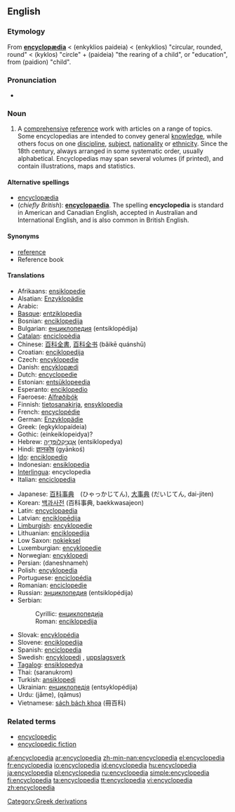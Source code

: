 {{wikipedia}}
==English==

===Etymology===
From {{L.}} '''[[encyclopædia]]''' < {{AGr.}} '''{{polytonic|[[ἐγκύκλιος παιδεία]]}}''' (enkyklios paideia) < '''{{polytonic|[[ἐγκύκλιος]]}}''' (enkyklios) "circular, rounded, round" < '''{{polytonic|[[κύκλος]]}}''' (kyklos) "circle" + '''{{polytonic|[[παιδεία]]}}''' (paideia) "the rearing of a child", or "education", from '''{{polytonic|[[παιδίον]]}}''' (paidion) "child".

===Pronunciation===
{{ipacregion|Canada}} {{ipac|ənˌsaɪkləˈpidiə|en-ca-synth-encyclopedia.ogg|CA synth}}
*{{audio|en-us-encyclopedia.ogg|Audio (US)}}

===Noun===
{{en-noun}}

# A [[comprehensive]] [[reference]] work with articles on a range of topics. Some encyclopedias are intended to convey general [[knowledge]], while others focus on one [[discipline]], [[subject]], [[nationality]] or [[ethnicity]]. Since the 18th century, always arranged in some systematic order, usually alphabetical. Encyclopedias may span several volumes (if printed), and contain illustrations, maps and statistics.

====Alternative spellings====
*[[encyclopædia]]
*(''chiefly British''): '''[[encyclopaedia]]'''. The spelling '''encyclopedia''' is standard in American and Canadian English, accepted in Australian and International English, and is also common in British English.

====Synonyms====
* [[reference]]
* Reference book

====Translations====
{{trans-top|comprehensive reference with articles on a range of topic}}
*Afrikaans: [[ensiklopedie]]
*Alsatian: [[Enzyklopädie]]
*Arabic: {{ARchar|[[موسوعة]]}} {{unicode|(mausú:ʕa)}} {{f}}
*[[Basque]]: [[entziklopedia]]
*Bosnian: [[enciklopedija#Bosnian|enciklopedija]] {{f}}
*Bulgarian: [[енциклопедия]] (entsiklopédija) {{f}}
*[[Catalan]]: [[enciclopèdia]]
*Chinese: [[百科全書]], [[百科全书]] (bǎikē quánshū)
*Croatian: [[enciklopedija#Croatian|enciklopedija]] {{f}}
*Czech: [[encyklopedie]] {{f}}
*Danish: [[encyklopædi]]
*Dutch: [[encyclopedie]] {{m}}
*Estonian: [[entsüklopeedia]]
*Esperanto: [[enciklopedio]]
*Faeroese: [[Alfrøðibók]]
*Finnish: [[tietosanakirja]], [[ensyklopedia]]
*French: [[encyclopédie]] {{f}}
*German: [[Enzyklopädie]] {{f}}
*Greek: {{t+|el|εγκυκλοπαίδεια|f}} (egkyklopaídeia)
*Gothic: (einkeiklopeidya)?
*Hebrew: [[אנציקלופדיה|אֶנְצִיקְלוֹפֶּדְיָה]] (entsiklopedya) {{f}}
*Hindi: [[ज्ञानकोष]] (gyānkoś)
*[[Ido]]: [[enciklopedio]]
*Indonesian: [[ensiklopedia]]
*[[Interlingua]]: encyclopedia
*Italian: [[enciclopedia]] {{f}}
{{trans-mid}}
*Japanese: [[百科事典]]　(ひゃっかじてん), [[大事典]] (だいじてん, dai-jiten)
*Korean: [[백과사전]] (百科事典, baekkwasajeon)
*Latin: [[encyclopaedia]]
*Latvian: [[enciklopēdija]] {{f}}
*[[Limburgish]]: [[encyklopedie]]
*Lithuanian: [[enciklopedija]] {{f}}
*Low Saxon: [[nokieksel]]
*Luxemburgian: [[encyklopedie]]
*Norwegian: [[encyklopedi]]
*Persian: {{FAchar|[[دانشنامه]]}} (daneshnameh)
*Polish: [[encyklopedia]] {{f}}
*Portuguese: [[enciclopédia]] {{f}}
*Romanian: [[enciclopedie]] {{f}}
*Russian: [[энциклопедия]] (entsiklopédija) {{f}}
*Serbian:
*:Cyrillic: [[енциклопедија#Serbian|енциклопедија]] {{f}}
*:Roman: [[enciklopedija#Serbian|enciklopedija]] {{f}}
*Slovak: [[encyklopédia]]
*Slovene: [[enciklopedija#Slovene|enciklopedija]]
*Spanish: [[enciclopedia]] {{f}}
*Swedish: [[encyklopedi]] {{c}}, [[uppslagsverk]] {{n}}
*[[Tagalog]]: [[ensiklopedya]]
*Thai: {{THchar|[[สารานุกรม]]}} (saranukrom)
*Turkish: [[ansiklopedi]]
*Ukrainian: [[енциклопедія]] (entsyklopédija) {{f}}
*Urdu: {{URchar|[[جامع]]}} (jāme), {{URchar|[[قاموس]]}} (qāmus)
*Vietnamese: [[sách bách khoa]] (冊百科)
{{trans-bottom}}

===Related terms===
*[[encyclopedic]]
*[[encyclopedic fiction]]

[[Category:Greek derivations]]

[[af:encyclopedia]]
[[ar:encyclopedia]]
[[zh-min-nan:encyclopedia]]
[[el:encyclopedia]]
[[fr:encyclopedia]]
[[io:encyclopedia]]
[[id:encyclopedia]]
[[hu:encyclopedia]]
[[ja:encyclopedia]]
[[pl:encyclopedia]]
[[ru:encyclopedia]]
[[simple:encyclopedia]]
[[fi:encyclopedia]]
[[ta:encyclopedia]]
[[tt:encyclopedia]]
[[vi:encyclopedia]]
[[zh:encyclopedia]]